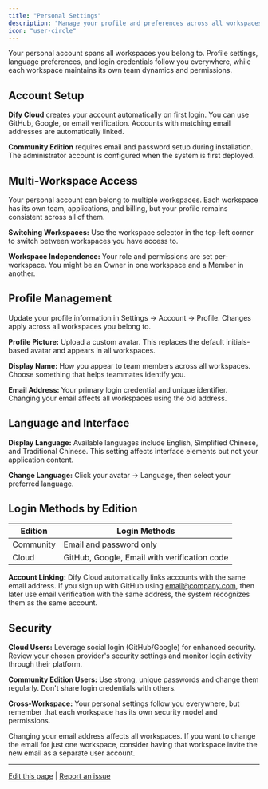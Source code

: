 ```yaml
---
title: "Personal Settings"
description: "Manage your profile and preferences across all workspaces"
icon: "user-circle"
---
```


Your personal account spans all workspaces you belong to. Profile settings, language preferences, and login credentials follow you everywhere, while each workspace maintains its own team dynamics and permissions.

## Account Setup

**Dify Cloud** creates your account automatically on first login. You can use GitHub, Google, or email verification. Accounts with matching email addresses are automatically linked.

**Community Edition** requires email and password setup during installation. The administrator account is configured when the system is first deployed.

## Multi-Workspace Access

Your personal account can belong to multiple workspaces. Each workspace has its own team, applications, and billing, but your profile remains consistent across all of them.

**Switching Workspaces:** Use the workspace selector in the top-left corner to switch between workspaces you have access to.

**Workspace Independence:** Your role and permissions are set per-workspace. You might be an Owner in one workspace and a Member in another.

## Profile Management

Update your profile information in Settings → Account → Profile. Changes apply across all workspaces you belong to.

**Profile Picture:** Upload a custom avatar. This replaces the default initials-based avatar and appears in all workspaces.

**Display Name:** How you appear to team members across all workspaces. Choose something that helps teammates identify you.

**Email Address:** Your primary login credential and unique identifier. Changing your email affects all workspaces using the old address.

## Language and Interface

**Display Language:** Available languages include English, Simplified Chinese, and Traditional Chinese. This setting affects interface elements but not your application content.

**Change Language:** Click your avatar → Language, then select your preferred language.

## Login Methods by Edition

<table>
  <thead>
    <tr>
      <th>Edition</th>
      <th>Login Methods</th>
    </tr>
  </thead>
  <tbody>
    <tr>
      <td>Community</td>
      <td>Email and password only</td>
    </tr>
    <tr>
      <td>Cloud</td>
      <td>GitHub, Google, Email with verification code</td>
    </tr>
  </tbody>
</table>

**Account Linking:** Dify Cloud automatically links accounts with the same email address. If you sign up with GitHub using email@company.com, then later use email verification with the same address, the system recognizes them as the same account.

## Security

**Cloud Users:** Leverage social login (GitHub/Google) for enhanced security. Review your chosen provider's security settings and monitor login activity through their platform.

**Community Edition Users:** Use strong, unique passwords and change them regularly. Don't share login credentials with others.

**Cross-Workspace:** Your personal settings follow you everywhere, but remember that each workspace has its own security model and permissions.

<Warning>
Changing your email address affects all workspaces. If you want to change the email for just one workspace, consider having that workspace invite the new email as a separate user account.
</Warning>

---

[Edit this page](https://github.com/langgenius/dify-docs/edit/main/en/guides/management/personal-account-management.mdx) | [Report an issue](https://github.com/langgenius/dify-docs/issues/new?template=docs.yml)